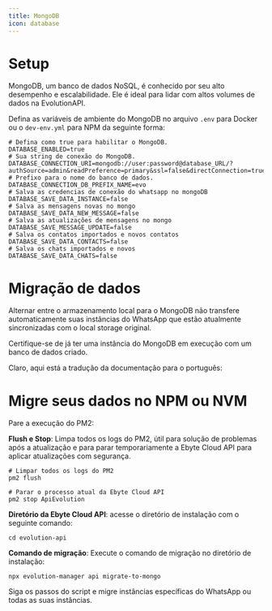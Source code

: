 ```yaml
---
title: MongoDB
icon: database
---
```


# Setup

MongoDB, um banco de dados NoSQL, é conhecido por seu alto desempenho e escalabilidade. Ele é ideal para lidar com altos volumes de dados na EvolutionAPI.

Defina as variáveis de ambiente do MongoDB no arquivo `.env` para Docker ou o `dev-env.yml` para NPM da seguinte forma:

~~~ shell
# Defina como true para habilitar o MongoDB.
DATABASE_ENABLED=true
# Sua string de conexão do MongoDB.
DATABASE_CONNECTION_URI=mongodb://user:password@database_URL/?authSource=admin&readPreference=primary&ssl=false&directConnection=true
# Prefixo para o nome do banco de dados.
DATABASE_CONNECTION_DB_PREFIX_NAME=evo
# Salva as credencias de conexão do whatsapp no mongoDB
DATABASE_SAVE_DATA_INSTANCE=false 
# Salva as mensagens novas no mongo
DATABASE_SAVE_DATA_NEW_MESSAGE=false 
# Salva as atualizações de mensagens no mongo
DATABASE_SAVE_MESSAGE_UPDATE=false
# Salva os contatos importados e novos contatos
DATABASE_SAVE_DATA_CONTACTS=false 
# Salva os chats importados e novos
DATABASE_SAVE_DATA_CHATS=false 
~~~

# Migração de dados

Alternar entre o armazenamento local para o MongoDB não transfere automaticamente suas instâncias do WhatsApp que estão atualmente sincronizadas com o local storage original.

<Note>Certifique-se de já ter uma instância do MongoDB em execução com um banco de dados criado.</Note>

Claro, aqui está a tradução da documentação para o português:

# Migre seus dados no NPM ou NVM

Pare a execução do PM2:

**Flush e Stop**: Limpa todos os logs do PM2, útil para solução de problemas após a atualização e para parar temporariamente a Ebyte Cloud API para aplicar atualizações com segurança.

~~~ shell
# Limpar todos os logs do PM2
pm2 flush

# Parar o processo atual da Ebyte Cloud API
pm2 stop ApiEvolution
~~~

**Diretório da Ebyte Cloud API**: acesse o diretório de instalação com o seguinte comando:
~~~
cd evolution-api
~~~

**Comando de migração**: Execute o comando de migração no diretório de instalação:
~~~
npx evolution-manager api migrate-to-mongo
~~~

Siga os passos do script e migre instâncias específicas do WhatsApp ou todas as suas instâncias.